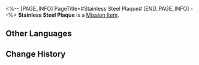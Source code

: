 <%-- [PAGE_INFO]
PageTitle=#Stainless Steel Plaque#
[END_PAGE_INFO] --%>
{{Item Infobox
|id          = 140233
|image       = Item Stainless Steel Plaque.png
|type        = Mission Item
|invCategory = Missions
|rarity      = 3
|effect      = 
|description = In the middle of the reward plaque is written "Genius Diviner."
}}
{{Description|''"Your talent and knowledge are as solid as stainless steel."''}}
'''Stainless Steel Plaque''' is a [[Mission Item]].

==Other Languages==
{{Other Languages
|en   = Stainless Steel Plaque
|zhs  = 不锈钢牌匾
|zht  = 不鏽鋼牌匾
|ja   = ステンレスの扁額
|ko   = 스텐 간판
|es   = Placa de acero inoxidable
|fr   = Plaque en acier inoxydable
|ru   = Шильдик из нержавейки
|th   = แผ่นป้ายสแตนเลส
|vi   = Bảng Hiệu Thép Không Gỉ
|de   = Edelstahlplakette
|id   = Piagam Besi Anti Karat
|pt   = Placa de Aço Inoxidável
}}

==Change History==
{{Change History|2.0}}